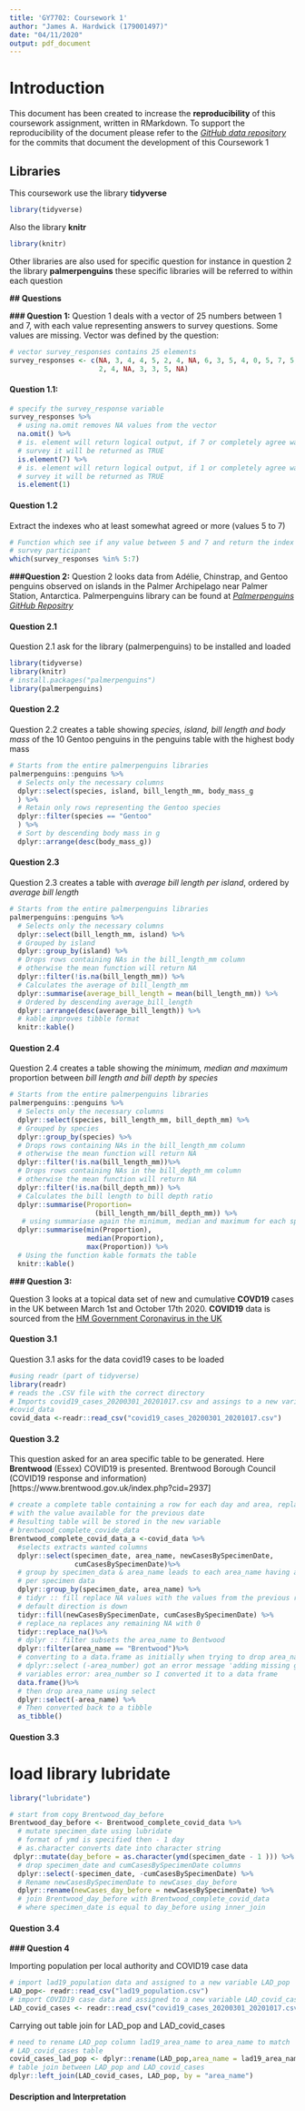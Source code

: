 ```yaml
---
title: 'GY7702: Coursework 1'
author: "James A. Hardwick (179001497)"
date: "04/11/2020"
output: pdf_document
---
```

# Introduction 
This document has been created to increase the **reproducibility** of this coursework 
assignment, written in RMarkdown. To support the reproducibility of the document
please refer to the *[GitHub data repository](https://github.com/Jah109/GY7702_CW1.git)*
for the commits that document the development of this Coursework 1

## Libraries 
This coursework use the library **tidyverse**
```r
library(tidyverse)
```
Also the library **knitr**
```r
library(knitr)
```

Other libraries are also used for specific question for instance in question 2 the library **palmerpenguins** these specific libraries will be referred to within each question  

**## Questions** 

**### Question 1:** 
Question 1 deals with a vector of 25 numbers between 1 and 7, with each value representing answers to survey questions. Some values are missing. Vector was defined by the question: 

```r
# vector survey_responses contains 25 elements 
survey_responses <- c(NA, 3, 4, 4, 5, 2, 4, NA, 6, 3, 5, 4, 0, 5, 7, 5, NA, 5, 
                      2, 4, NA, 3, 3, 5, NA)
```

#### Question 1.1:

```r
# specify the survey_response variable 
survey_responses %>%
  # using na.omit removes NA values from the vector 
  na.omit() %>%
  # is. element will return logical output, if 7 or completely agree was answered in the 
  # survey it will be returned as TRUE 
  is.element(7) %>%
  # is. element will return logical output, if 1 or completely agree was answered in the 
  # survey it will be returned as TRUE
  is.element(1)
```
#### Question 1.2
Extract the indexes who at least somewhat agreed or more (values 5 to 7)

```r
# Function which see if any value between 5 and 7 and return the index of each 
# survey participant 
which(survey_responses %in% 5:7)
```

**###Question 2:**
Question 2 looks data from Adélie, Chinstrap, and Gentoo penguins observed on islands in the Palmer Archipelago near Palmer Station, Antarctica. Palmerpenguins library can be found at *[Palmerpenguins GitHub Repositry](https://github.com/allisonhorst/palmerpenguins.git)*

#### Question 2.1
Question 2.1 ask for the library (palmerpenguins) to be installed and loaded 
```r
library(tidyverse)
library(knitr)
# install.packages("palmerpenguins")
library(palmerpenguins)
```

#### Question 2.2
Question 2.2 creates a table showing *species, island, bill length and body mass* of the 10 Gentoo penguins in the penguins table with the highest body mass
```r
# Starts from the entire palmerpenguins libraries  
palmerpenguins::penguins %>%
  # Selects only the necessary columns
  dplyr::select(species, island, bill_length_mm, body_mass_g
  ) %>%
  # Retain only rows representing the Gentoo species 
  dplyr::filter(species == "Gentoo"
  ) %>%
  # Sort by descending body mass in g
  dplyr::arrange(desc(body_mass_g)) 
```

#### Question 2.3 
Question 2.3 creates a table with *average bill length per island*, ordered by *average bill length*
```r
# Starts from the entire palmerpenguins libraries  
palmerpenguins::penguins %>%
  # Selects only the necessary columns
  dplyr::select(bill_length_mm, island) %>%
  # Grouped by island
  dplyr::group_by(island) %>%
  # Drops rows containing NAs in the bill_length_mm column
  # otherwise the mean function will return NA
  dplyr::filter(!is.na(bill_length_mm)) %>%
  # Calculates the average of bill_length_mm
  dplyr::summarise(average_bill_length = mean(bill_length_mm)) %>%
  # Ordered by descending average_bill_length
  dplyr::arrange(desc(average_bill_length)) %>%
  # kable improves tibble format 
  knitr::kable()
```

#### Question 2.4 
Question 2.4 creates a table showing the *minimum, median and maximum* proportion between *bill length and bill depth by species* 
```r
# Starts from the entire palmerpenguins libraries 
palmerpenguins::penguins %>%
  # Selects only the necessary columns
  dplyr::select(species, bill_length_mm, bill_depth_mm) %>%
  # Grouped by species
  dplyr::group_by(species) %>%
  # Drops rows containing NAs in the bill_length_mm column
  # otherwise the mean function will return NA
  dplyr::filter(!is.na(bill_length_mm))%>%
  # Drops rows containing NAs in the bill_depth_mm column
  # otherwise the mean function will return NA
  dplyr::filter(!is.na(bill_depth_mm)) %>%
  # Calculates the bill length to bill depth ratio 
  dplyr::summarise(Proportion= 
                     (bill_length_mm/bill_depth_mm)) %>%
   # using summariase again the minimum, median and maximum for each species can be calculated 
  dplyr::summarise(min(Proportion), 
                   median(Proportion),
                   max(Proportion)) %>%
  # Using the function kable formats the table 
  knitr::kable()
```


**### Question 3:**

Question 3 looks at a topical data set of new and cumulative **COVD19** cases in the UK between March 1st and October 17th 2020. **COVID19** data is sourced from the [HM Government Coronavirus in the UK](https://coronavirus-staging.data.gov.uk/details/cases) 

#### Question 3.1
Question 3.1 asks for the data covid19 cases to be loaded  

```r
#using readr (part of tidyverse)
library(readr)
# reads the .CSV file with the correct directory
# Imports covid19_cases_20200301_20201017.csv and assings to a new variable
#covid_data 
covid_data <-readr::read_csv("covid19_cases_20200301_20201017.csv")
```

#### Question 3.2
This question asked for an area specific table to be generated. Here **Brentwood** (Essex) COVID19 is 
presented. 
Brentwood Borough Council (COVID19 response and information)[https://www.brentwood.gov.uk/index.php?cid=2937] 

```r
# create a complete table containing a row for each day and area, replace Na
# with the value available for the previous date
# Resulting table will be stored in the new variable 
# brentwood_complete_covide_data 
Brentwood_complete_covid_data_a <-covid_data %>%
  #selects extracts wanted columns 
  dplyr::select(specimen_date, area_name, newCasesBySpecimenDate, 
                cumCasesBySpecimenDate)%>%
  # group by specimen_data & area_name leads to each area_name having a row 
  # per specimen data  
  dplyr::group_by(specimen_date, area_name) %>%
  # tidyr :: fill replace NA values with the values from the previous row 
  # default direction is down
  tidyr::fill(newCasesBySpecimenDate, cumCasesBySpecimenDate) %>%
  # replace_na replaces any remaining NA with 0 
  tidyr::replace_na()%>%
  # dplyr :: filter subsets the area_name to Bentwood 
  dplyr::filter(area_name == "Brentwood")%>%
  # converting to a data.frame as initially when trying to drop area_name using
  # dplyr::select (-area_number) got an error message 'adding missing grouping 
  # variables error: area_number so I converted it to a data frame
  data.frame()%>%
  # then drop area_name using select 
  dplyr::select(-area_name) %>%
  # Then converted back to a tibble 
  as_tibble()
```

#### Question 3.3
# load library lubridate

```r
library("lubridate")
```


```r
# start from copy Brentwood_day_before 
Brentwood_day_before <- Brentwood_complete_covid_data %>%
  # mutate specimen_date using lubridate 
  # format of ymd is specified then - 1 day 
  # as.character converts date into character string 
 dplyr::mutate(day_before = as.character(ymd(specimen_date - 1 ))) %>%
  # drop specimen_date and cumCasesBySpecimenDate columns 
  dplyr::select(-specimen_date, -cumCasesBySpecimenDate) %>%
  # Rename newCasesBySpecimenDate to newCases_day_before 
  dplyr::rename(newCases_day_before = newCasesBySpecimenDate) %>%
  # join Brentwood_day_before with Brentwood_complete_covid_data
  # where specimen_date is equal to day_before using inner_join
```

#### Question 3.4

**### Question 4**


Importing population per local authority and COVID19 case data 
```r
# import lad19_population data and assigned to a new variable LAD_pop 
LAD_pop<- readr::read_csv("lad19_population.csv")
# import COVID19 case data and assigned to a new variable LAD_covid_cases 
LAD_covid_cases <- readr::read_csv("covid19_cases_20200301_20201017.csv")
```

Carrying out table join for LAD_pop and LAD_covid_cases 
```r
# need to rename LAD_pop column lad19_area_name to area_name to match
# LAD_covid_cases table 
covid_cases_lad_pop <- dplyr::rename(LAD_pop,area_name = lad19_area_name) %>%
# table join between LAD_pop and LAD_covid_cases 
dplyr::left_join(LAD_covid_cases, LAD_pop, by = "area_name")
```

#### Description and Interpretation 

